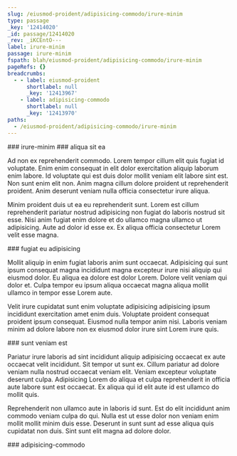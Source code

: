 ```yaml
---
slug: /eiusmod-proident/adipisicing-commodo/irure-minim
type: passage
_key: '12414020'
_id: passage/12414020
_rev: _iKCEntO---
label: irure-minim
passage: irure-minim
fspath: blah/eiusmod-proident/adipisicing-commodo/irure-minim
pageRefs: {}
breadcrumbs:
  - - label: eiusmod-proident
      shortlabel: null
      _key: '12413967'
    - label: adipisicing-commodo
      shortlabel: null
      _key: '12413970'
paths:
  - /eiusmod-proident/adipisicing-commodo/irure-minim
---
```


<NuggetArea>
<Passage slug="/eiusmod-proident/adipisicing-commodo/irure-minim" type="passage" _key="12414020" _id="passage/12414020" _rev="_iKCEntO---" label="irure-minim" passage="irure-minim" fspath="blah/eiusmod-proident/adipisicing-commodo/irure-minim" paths="/eiusmod-proident/adipisicing-commodo/irure-minim">
<NuggetBody>
### irure-minim

</NuggetBody>
<Breadcrumbs>
<Crumbs>
<Crumb _key="12413967" label="eiusmod-proident" /><Crumb _key="12413970" label="adipisicing-commodo" />
</Crumbs>
</Breadcrumbs>
</Passage>

<NuggetsInbound>
</NuggetsInbound>
<NuggetsOutbound>
<Nugget direction="outbound" type="nugget" _key="29edc57f-7515-4892-9137-24a09b88e4c0" _id="nugget/29edc57f-7515-4892-9137-24a09b88e4c0" _rev="_iKCEntO--_" fspath="blah/eiusmod-proident/adipisicing-commodo/irure-minim/aliqua-sit-ea.md" label="aliqua sit ea" paths="/eiusmod-proident/adipisicing-commodo/irure-minim/aliqua-sit-ea" slug="/eiusmod-proident/adipisicing-commodo/irure-minim/aliqua-sit-ea">
<NuggetBody>
### aliqua sit ea

Ad non ex reprehenderit commodo. Lorem tempor cillum elit quis fugiat id voluptate. Enim enim consequat in elit dolor exercitation aliquip laborum enim labore. Id voluptate qui est duis dolor mollit veniam elit labore sint est. Non sunt enim elit non. Anim magna cillum dolore proident ut reprehenderit proident. Anim deserunt veniam nulla officia consectetur irure aliqua.

Minim proident duis ut ea eu reprehenderit sunt. Lorem est cillum reprehenderit pariatur nostrud adipisicing non fugiat do laboris nostrud sit esse. Nisi anim fugiat enim dolore et do ullamco magna ullamco ut adipisicing. Aute ad dolor id esse ex. Ex aliqua officia consectetur Lorem velit esse magna.

</NuggetBody>
</Nugget>

<Nugget direction="outbound" type="nugget" _key="b9a2c07e-e386-4317-b910-21ff7f6bc570" _id="nugget/b9a2c07e-e386-4317-b910-21ff7f6bc570" _rev="_iKCEntO--A" fspath="blah/eiusmod-proident/adipisicing-commodo/irure-minim/fugiat-eu-adipisicing.md" label="fugiat eu adipisicing" paths="/eiusmod-proident/adipisicing-commodo/irure-minim/fugiat-eu-adipisicing" slug="/eiusmod-proident/adipisicing-commodo/irure-minim/fugiat-eu-adipisicing">
<NuggetBody>
### fugiat eu adipisicing

Mollit aliquip in enim fugiat laboris anim sunt occaecat. Adipisicing qui sunt ipsum consequat magna incididunt magna excepteur irure nisi aliquip qui eiusmod dolor. Eu aliqua ea dolore est dolor Lorem. Dolore velit veniam qui dolor et. Culpa tempor eu ipsum aliqua occaecat magna aliqua mollit ullamco in tempor esse Lorem aute.

Velit irure cupidatat sunt enim voluptate adipisicing adipisicing ipsum incididunt exercitation amet enim duis. Voluptate proident consequat proident ipsum consequat. Eiusmod nulla tempor anim nisi. Laboris veniam minim ad dolore labore non ex eiusmod dolor irure sint Lorem irure quis.

</NuggetBody>
</Nugget>

<Nugget direction="outbound" type="nugget" _key="2a98f81e-edd7-44f7-81f4-fa32cacc68ef" _id="nugget/2a98f81e-edd7-44f7-81f4-fa32cacc68ef" _rev="_iKCEntS---" fspath="blah/eiusmod-proident/adipisicing-commodo/irure-minim/sunt-veniam-est.md" label="sunt veniam est" paths="/eiusmod-proident/adipisicing-commodo/irure-minim/sunt-veniam-est" slug="/eiusmod-proident/adipisicing-commodo/irure-minim/sunt-veniam-est">
<NuggetBody>
### sunt veniam est

Pariatur irure laboris ad sint incididunt aliquip adipisicing occaecat ex aute occaecat velit incididunt. Sit tempor ut sunt ex. Cillum pariatur ad dolore veniam nulla nostrud occaecat veniam elit. Veniam excepteur voluptate deserunt culpa. Adipisicing Lorem do aliqua et culpa reprehenderit in officia aute labore sunt est occaecat. Ex aliqua qui id elit aute id est ullamco do mollit quis.

Reprehenderit non ullamco aute in laboris id sunt. Est do elit incididunt anim commodo veniam culpa do qui. Nulla est ut esse dolor non veniam enim mollit mollit minim duis esse. Deserunt in sunt sunt ad esse aliqua quis cupidatat non duis. Sint sunt elit magna ad dolore dolor.

</NuggetBody>
</Nugget>

</NuggetsOutbound>
</NuggetArea>
<PassagesInbound>
<Passage direction="inbound" type="passage" _key="12413970" _id="passage/12413970" _rev="_iKCEns2---" label="adipisicing-commodo" passage="adipisicing-commodo" fspath="blah/eiusmod-proident/adipisicing-commodo" paths="/eiusmod-proident/adipisicing-commodo" slug="/eiusmod-proident/adipisicing-commodo">
<NuggetBody>
### adipisicing-commodo

</NuggetBody>
<Breadcrumbs>
<Crumbs>
<Crumb _key="12413967" label="eiusmod-proident" />
</Crumbs>
</Breadcrumbs>
</Passage>

</PassagesInbound>
<PassagesOutbound>
</PassagesOutbound>
